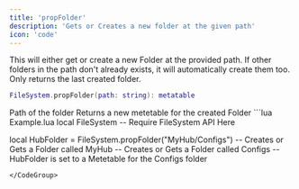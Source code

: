 ```yaml
---
title: 'propFolder'
description: 'Gets or Creates a new folder at the given path'
icon: 'code'
---
```

This will either get or create a new Folder at the provided path. If other folders in the path don't already exists, it will automatically create them too. Only returns the last created folder.
```lua
FileSystem.propFolder(path: string): metatable
```
<ParamField path="path" type="string" required>
  Path of the folder
</ParamField>
<ResponseField name="returns" type="metatable" required>
  Returns a new metetable for the created Folder
</ResponseField>
<CodeGroup>
```lua Example.lua
local FileSystem -- Require FileSystem API Here

local HubFolder = FileSystem.propFolder("MyHub/Configs")
-- Creates or Gets a Folder called MyHub
-- Creates or Gets a Folder called Configs
-- HubFolder is set to a Metetable for the Configs folder
```
</CodeGroup>